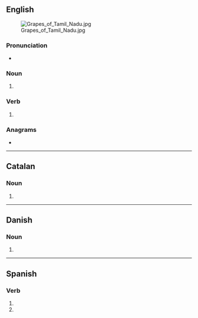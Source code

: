 {{also|grapés}}
==English==
[[File:Grapes of Tamil Nadu.jpg|thumb]]

===Pronunciation===
* {{IPA|/ɡɹeɪps/|lang=en}}

===Noun===
{{head|en|noun form}}

# {{plural of|grape|lang=en}}

===Verb===
{{head|en|verb form}}

# {{en-third-person singular of|grape}}

===Anagrams===
* {{anagrams|en|a=aegprs|Gasper|gapers|gasper|pagers|parges|sparge}}

----

==Catalan==

===Noun===
{{head|ca|noun form}}

# {{plural of|grapa|lang=ca}}

----

==Danish==

===Noun===
{{head|da|noun form|g=c}}

# {{inflection of|grape||gen|s|indef|lang=da}}

----

==Spanish==

===Verb===
{{head|es|verb form}}

# {{es-verb form of|ending=ar|mood=imperative|sense=negative|pers=2|formal=no|number=singular|grapar}}
# {{es-verb form of|ending=ar|mood=subjunctive|tense=present|pers=2|formal=no|number=singular|grapar}}